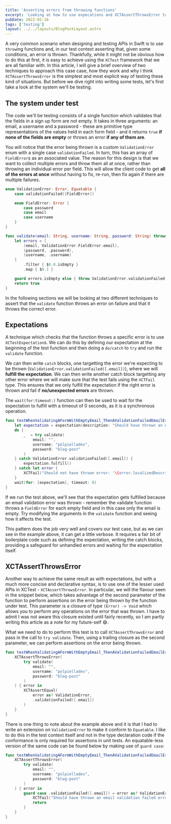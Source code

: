 ```yaml
---
title: 'Asserting errors from throwing functions'
excerpt: 'Looking at how to use expecations and XCTAssertThrowsError to assert specific errors are being thrown in Swift.'
pubDate: 2022-01-16
tags: ['testing']
layout: ../../layouts/BlogPostLayout.astro
---
```


A very common scenario when designing and testing APIs in Swift is to use `throw`ing functions and, in our test context asserting that, given some conditions, an error is thrown. Thankfully, while it might not be obvious how to do this at first, it is easy to achieve using the `XCTest` framework that we are all familiar with. In this article, I will give a brief overview of two techniques to approach this case case, how they work and why I think `XCTAssertThrowsError` is the simplest and most explicit way of testing these kind of situations. But before we dive right into writing some tests, let's first take a look at the system we'll be testing.

## The system under test

The code we'll be testing consists of a single function which validates that the fields in a sign up form are not empty. It takes in three arguments: an email, a username and a password - these are primitive type representations of the values held in each form field - and it returns `true` **if none of the fields are empty** or throws an error **if any of them are**.

You will notice that the error being thrown is a custom `ValidationError` enum with a single case `validationFailed`. In turn, this has an array of `FieldError`s as an associated value. The reason for this design is that we want to collect multiple errors and throw them all at once, rather than throwing an individual error per field. This will allow the client code to get **all of the errors at once** without having to fix, re-run, then fix again if there are multiple failures.

```swift:Validator.swift
enum ValidationError: Error, Equatable {
    case validationFailed([FieldError])

    enum FieldError: Error {
        case password
        case email
        case username
    }
}

func validate(email: String, username: String, password: String) throws -> Bool {
    let errors = [
        (email, ValidationError.FieldError.email),
        (password, .password),
        (username, .username)
    ]
        .filter { $0.0.isEmpty }
        .map { $0.1 }

    guard errors.isEmpty else { throw ValidationError.validationFailed(errors) }
    return true
}
```

In the following sections we will be looking at two different techniques to assert that the `validate` function throws an error on failure and that it throws the correct error.

## Expectations

A technique which checks that the function throws a specific error is to use `XCTestExpectation`s. We can do this by defining our expectation at the beginning of the test function and then doing a `do/catch` to `try` and run the `validate` function.

We can then write `catch` blocks, one targetting the error we're expecting to be thrown (`ValidationError.validationFailed([.email])`), where we will **fulfill the expectation**. We can then write another catch block targetting any other error where we will make sure that the test fails using the `XCTFail` type. This ensures that we only fulfill the expectation if the right error is thrown and fail if **no/unexpected errors** are thrown.

The `wait(for:timeout:)` function can then be used to wait for the expectation to fulfill with a timeout of 0 seconds, as it is a synchronous operation.

```swift:ValidatorTests.swift
func testWhenValidatingAFormWithEmptyEmail_ThenAValidationFailedEmailErrorIsThrown() {
    let expectation = expectation(description: "Should have thrown an email validation failed error")
    do {
        _  = try validate(
            email: "",
            username: "polpielladev",
            password: "blog-post"
        )
    } catch ValidationError.validationFailed([.email]) {
        expectation.fulfill()
    } catch let error {
        XCTFail("Should not have thrown error: '\(error.localizedDescription)'")
    }
    wait(for: [expectation], timeout: 0)
}
```

If we run the test above, we'll see that the expectation gets fulfilled because an email validation error was thrown - remember the validate function throws a `FieldError` for each empty field and in this case only the email is empty. Try modifying the arguments in the `validate` function and seeing how it affects the test.

This pattern does the job very well and covers our test case, but as we can see in the example above, it can get a little verbose. It requires a fair bit of boilerplate code such as defining the expectation, writing the catch blocks, providing a safeguard for unhandled errors and waiting for the expectation itself.

## XCTAssertThrowsError

Another way to achieve the same result as with expectations, but with a much more concise and declarative syntax, is to use one of the lesser used APIs in XCTest - `XCTAssertThrowsError`. In particular, we will the flavour seen in the snippet below, which takes advantage of the second parameter of the function to perform assertions on the error being thrown by the function under test. This parameter is a closure of type `(Error) -> Void` which allows you to perform any operations on the error that was thrown. I have to admit I was not aware this closure existed until fairly recently, so I am partly writing this article as a note for my future-self 😅.

What we need to do to perform this test is to call `XCTAssertThrowsError` and pass in the call to `try validate`. Then, using a trailing closure as the second parameter, we can perform assertions on the error being thrown.

```swift:ValidatorTests.swift
func testWhenValidatingAFormWithEmptyEmail_ThenAValidationFailedEmailErrorIsThrown() {
    XCTAssertThrowsError(
        try validate(
            email: "",
            username: "polpielladev",
            password: "blog-post"
        )
    ) { error in
        XCTAssertEqual(
            error as? ValidationError,
            .validationFailed([.email])
        )
    }
}
```

There is one thing to note about the example above and it is that I had to write an extension on `ValidationError` to make it conform to `Equatable`. I like to do this in the test context itself and not in the type declaration code if the conformance is only required for assertions in unit tests. An equatable-less version of the same code can be found below by making use of `guard case`:

```swift:ValidatorTests.swift
func testWhenValidatingAFormWithEmptyEmail_ThenAValidationFailedEmailErrorIsThrown() {
    XCTAssertThrowsError(
        try validate(
            email: "",
            username: "polpielladev",
            password: "blog-post"
        )
    ) { error in
        guard case .validationFailed([.email]) = error as? ValidationError else {
            XCTFail("Should have thrown an email validation failed error"))
            return
        }
    }
}
```
